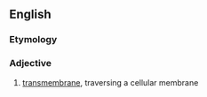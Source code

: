 ==English==

===Etymology===
{{prefix|en|trans|membranous}}

===Adjective===
{{en-adj|-}}

# [[transmembrane]], traversing a cellular membrane